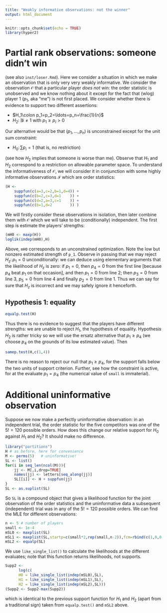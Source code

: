 ```yaml
---
title: "Weakly informative observations: not the winner"
output: html_document
---
```


```r
knitr::opts_chunk$set(echo = TRUE)
library(hyper2)
```

# Partial rank observations: someone didn't win

(see also `inst/loser.Rmd`).
Here we consider a situation in which we make
an observation that is only very very weakly informative.  We consider
the observation ${\mathcal O}$ that a particular player *does not*
win: the order statistic is unobserved and we know nothing about it
except for the fact that (wlog) player 1 ($p_1$, aka "me") is not
first placed.  We consider whether there is evidence to support two
different assertions:

* $H_1\colon p_1=p_2=\ldots=p_n=\frac{1}{n}$
* $H_2\colon\exists i\neq 1 \mbox{ with } p_1\geq p_i>0$

Our alternative would be that $(p_1,\ldots,p_n)$ is unconstrained
except for the unit sum constraint:

* $H_0\colon\sum p_i=1$  (that is, no restriction)

(see how $H_2$ implies that someone is worse than me).  Observe that
$H_1$ and $H_2$ correspond to a restriction on allowable parameter
space.  To understand the informativeness of ${\mathcal O}$, we will
consider it in conjunction with some highly informative observations
${\mathcal I}$ which are order statistics:

```r
(H <- 
	suppfun(c(a=3,c=2,b=1,d=4)) + 
	suppfun(c(b=2,c=3,d=1    )) + 
	suppfun(c(d=2,a=3,c=1    )) + 
	suppfun(c(b=1,d=2        )) )
```
	
We will firstly consider these observations in isolation, then later
combine them with ${\mathcal O}$ which we will take to be
(conditionally) independent.  The first step is estimate the players'
strengths:

```r
(mH0 <- maxp(H))
loglik(indep(mH0),H)
```

Above, `mH0` corresponds to an unconstrained optimization.  Note the
low but nonzero estimated strength of `p_1`.  Observe in passing that
we may reject $H_z\colon p_1=0$ unconditionally: we can deduce using
elementary arguments that the likelihood of $H_z$ is zero: if $p_1=0$,
then $p_4=0$ from the first line [because $p_4$ beat $p_1$ on that
occasion], and then $p_1=0$ from line 2; then $p_3=0$ from line 3,
$p_5=0$ from line 4 and finally $p_2=0$ from line 1.  Thus we can say
for sure that $H_z$ is incorrect and we may safely ignore it
henceforth.

## Hypothesis 1: equality


```r
equalp.test(H)
```

Thus there is no evidence to suggest that the players have different
strengths: we are unable to reject $H_1$, the hypothesis of equality.
Hypothesis $H_2$ is rather tricky so we will use the ersatz
alternative that $p_1\geqslant p_4$ (we choose $p_4$ on the grounds of
its low estimated value).  Then

```r
samep.test(H,c(1,4))
```

There is no reason to reject our null that $p_1\geqslant p_4$, for the
support falls below the two units of support criterion.  Further, see
how the constraint is active, for at the evaluate $p_1=p_4$ (the
numerical value of `small` is immaterial).

# Additional uninformative observation

Suppose we now make a perfectly uninformative observation: in an
independent trial, the order statistic for the five competitors was
one of the $5!=120$ possible orders.  How does this change our
relative support for $H_0$ against $H_1$ and $H_2$?  It should make no
difference.

```r
library("partitions")
H # as before, here for convenience
M <- perms(5)   # uninformative!
SL <- list()
for(i in seq_len(ncol(M))){
	jj <- M[,i,drop=TRUE]
	names(jj) <- letters[seq_along(jj)]
	SL[[i]] <- H + suppfun(jj)
}
SL <- as.suplist(SL)
```

So `SL` is a compound object that gives a likelihood function for the
joint observation of the order statistics and the uninformative data a
subsequent (independent) trial was in any of the $5!=120$ possible
orders.  We can find the MLE for different observations:

```r
n <- 5 # number of players
small <- 1e-4
mSL0 <- maxplist(SL)
mSL1 <- maxplist(SL,startp=c(small*2,rep(small,n-2)),fcm=rbind(c(1,0,0,-1)),fcv=0)
mSL2 <- equalp(SL)
```

We use `like_single_list()` to calculate the likelihoods at the
different evaluates; note that this function returns likelihoods, not
supports.

```r
Supp2 <-
      log(c(
      H0 = like_single_list(indep(mSL0),SL),
      H1 = like_single_list(indep(mSL1),SL),
      H2 = like_single_list(indep(mSL2),SL)))
(Supp2 <- Supp2-max(Supp2))
```

which is identical to the previous support function for $H_1$ and
$H_2$ (apart from a traditional sign) taken from `equalp.test()` and
`mSL2` above.

